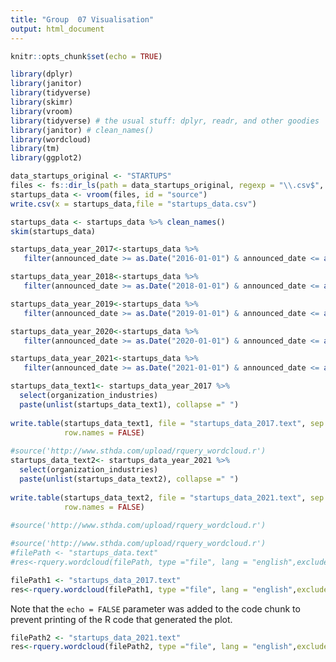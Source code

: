 ```yaml
---
title: "Group  07 Visualisation"
output: html_document
---
```


```r
knitr::opts_chunk$set(echo = TRUE)
```


```r
library(dplyr)
library(janitor)
library(tidyverse)
library(skimr)
library(vroom)
library(tidyverse) # the usual stuff: dplyr, readr, and other goodies
library(janitor) # clean_names()
library(wordcloud)
library(tm)
library(ggplot2)
```


```r
data_startups_original <- "STARTUPS"
files <- fs::dir_ls(path = data_startups_original, regexp = "\\.csv$", recurse = TRUE) 
startups_data <- vroom(files, id = "source")
write.csv(x = startups_data,file = "startups_data.csv")

```

```r
startups_data <- startups_data %>% clean_names()
skim(startups_data)

startups_data_year_2017<-startups_data %>% 
   filter(announced_date >= as.Date("2016-01-01") & announced_date <= as.Date("2018-01-01"))

startups_data_year_2018<-startups_data %>% 
   filter(announced_date >= as.Date("2018-01-01") & announced_date <= as.Date("2019-01-01"))

startups_data_year_2019<-startups_data %>% 
   filter(announced_date >= as.Date("2019-01-01") & announced_date <= as.Date("2020-01-01"))

startups_data_year_2020<-startups_data %>% 
   filter(announced_date >= as.Date("2020-01-01") & announced_date <= as.Date("2021-01-01"))

startups_data_year_2021<-startups_data %>% 
   filter(announced_date >= as.Date("2021-01-01") & announced_date <= as.Date("2022-01-01"))

```

```r
startups_data_text1<- startups_data_year_2017 %>% 
  select(organization_industries)
  paste(unlist(startups_data_text1), collapse =" ")
  
write.table(startups_data_text1, file = "startups_data_2017.text", sep = "\t",
            row.names = FALSE)
            
#source('http://www.sthda.com/upload/rquery_wordcloud.r')
startups_data_text2<- startups_data_year_2021 %>% 
  select(organization_industries)
  paste(unlist(startups_data_text2), collapse =" ")
  
write.table(startups_data_text2, file = "startups_data_2021.text", sep = "\t",
            row.names = FALSE)
            
#source('http://www.sthda.com/upload/rquery_wordcloud.r')

```

```r
#source('http://www.sthda.com/upload/rquery_wordcloud.r')
#filePath <- "startups_data.text"
#res<-rquery.wordcloud(filePath, type ="file", lang = "english",excludeWords="company", min.freq = 1,  max.words = 150)

filePath1 <- "startups_data_2017.text"
res<-rquery.wordcloud(filePath1, type ="file", lang = "english",excludeWords=c("company","CSV"), min.freq = 1,  max.words =150)


```

Note that the `echo = FALSE` parameter was added to the code chunk to prevent printing of the R code that generated the plot.
```r
filePath2 <- "startups_data_2021.text"
res<-rquery.wordcloud(filePath2, type ="file", lang = "english",excludeWords=c("company","CSV"), min.freq = 1,  max.words =150)

```





